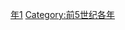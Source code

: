 {{Catnav|頁面分類|历史|歷史時代|年|前5世纪各年}}
{{Commons category|471 BC}}

[[Category:前470年代|年1]]
[[Category:前5世纪各年|Category:前5世纪各年]]